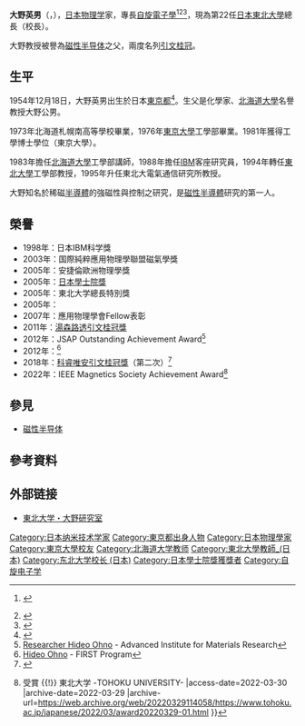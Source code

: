 {{Infobox scientist
|name              = 大野英男<br><small>大野 英男（おおの ひでお）</small>
|image             = Hideo_Ohno.jpg
|image_size        = 
|caption           = 
|birth_date        = {{birth date and age|1954|12|18|mf=y}}
|birth_place       = [[日本|日本]][[東京都|東京都]]
|death_date        = 
|death_place       = 
|nationality       = {{JPN}}
|ethnicity         = 
|fields            = [[物理学|物理学]]
|workplaces        = [[東京大學|東京大學]]<br>[[北海道大學|北海道大學]]<br>[[東北大學_(日本)|東北大學 (日本)]]
|alma_mater        = [[東京大學|東京大學]]
|doctoral_advisor  = 
|doctoral_students = 
|known_for         = [[磁性半导体|磁性半导体]]
|awards            = [[日本學士院獎|日本學士院獎]] (2005)<br>EPS Europhysics Prize (2005)<br>IEEE David Sarnoff Award (2012)<br>IEEE Magnetics Society Achievement Award (2022)
|religion          =
|signature         =  <!--(filename only)-->
|footnotes         = 
}}
{{Japanese
| japanese = 大野 英男
| kana = おおの ひでお
| romaji = Ōno Hideo
}}
'''大野英男'''（{{jpn|j=大野 英男|hg=おおの ひでお|rm=Ōno Hideo|f=h}}，{{bd|1954年|12月18日}}），[[日本|日本]][[物理学|物理学]]家，專長[[自旋電子學|自旋電子學]]<ref>{{Internetquelle|url=http://royalsociety.org/The-spin-on-electronics/|titel=The spin on electronics|sprache=en|zugriff=2011-10-04}} {{Wayback|url=http://royalsociety.org/The-spin-on-electronics/ |date=20120304122424 }}</ref><ref>{{Internetquelle|url=http://inc1.inc-conf.net/SpeakersFiles/SpeakerAbstractsBios/OhnoBio.pdf|titel=Bio Hideo Ohno|sprache=en|zugriff=2011-10-04|format=PDF; 54 kB}}{{dead link|date=2017年12月 |bot=InternetArchiveBot |fix-attempted=yes }}</ref><ref>{{Internetquelle|url=http://www.tl.ntu.edu.tw/2011/fsn/cv/05%20H.%20Ohno.pdf|titel=CV Hideo Ohno|sprache=en|zugriff=2011-10-04}}</ref>，現為第22任[[日本東北大學|日本東北大學]]總長（校長）。

大野教授被譽為[[磁性半导体|磁性半导体]]之父，兩度名列[[湯森路透引文桂冠獎|引文桂冠]]。

==生平==
1954年12月18日，大野英男出生於日本[[東京都|東京都]]<ref>{{Cite web |url=http://matome.naver.jp/odai/2131665600124512401 |title=【2011】ノーベル賞候補「大野英男」東北大教授の経歴と研究成果【トムソン・ロイター引用栄誉賞】 - NAVER まとめ |access-date=2014-06-09 |archive-date=2014-07-14 |archive-url=https://web.archive.org/web/20140714161033/http://matome.naver.jp/odai/2131665600124512401 |dead-url=no }}</ref>。生父是化學家、[[北海道大學|北海道大學]]名譽教授大野公男。

1973年北海道札幌南高等學校畢業，1976年[[東京大學|東京大學]]工學部畢業。1981年獲得工學博士學位（東京大學）。

1983年擔任[[北海道大學|北海道大學]]工學部講師，1988年擔任[[IBM|IBM]]客座研究員，1994年轉任[[東北大學_(日本)|東北大學]]工學部教授，1995年升任東北大電氣通信研究所教授。

大野知名於稀磁[[半導體|半導體]]的強磁性與控制之研究，是[[磁性半導體|磁性半導體]]研究的第一人。

==榮譽==
*1998年：日本IBM科学獎
*2003年：国際純粹應用物理學聯盟磁氣學獎
*2005年：安捷倫歐洲物理學獎
*2005年：[[日本學士院獎|日本學士院獎]]
*2005年：東北大学總長特別獎
*2005年：{{tsl|en|EPS Europhysics Prize||EPS Europhysics Prize}}
*2007年：應用物理學會Fellow表彰
*2011年：[[湯森路透引文桂冠獎|湯森路透引文桂冠獎]]
*2012年：JSAP Outstanding Achievement Award<ref>[http://www.wpi-aimr.tohoku.ac.jp/en/research/researcher/ohno_h.html Researcher Hideo Ohno] {{Wayback|url=http://www.wpi-aimr.tohoku.ac.jp/en/research/researcher/ohno_h.html |date=20191214214125 }} - Advanced Institute for Materials Research</ref>
*2012年：{{tsl|en|IEEE David Sarnoff Award||IEEE David Sarnoff Award}}<ref>[http://www.jst.go.jp/first/english/en-about-us/ohno-hideo.html Hideo Ohno] {{Wayback|url=http://www.jst.go.jp/first/english/en-about-us/ohno-hideo.html |date=20160408203521 }} - FIRST Program</ref>
*2018年：[[科睿唯安引文桂冠獎|科睿唯安引文桂冠獎]]（第二次）<ref>{{Cite web |url=https://clarivate.com/hall-of-citation-laureates-2018/ |title=2018 Citation Laureates - Physics |access-date=2019-01-10 |archive-url=https://web.archive.org/web/20181001142346/https://clarivate.com/hall-of-citation-laureates-2018/ |archive-date=2018-10-01 |url-status=dead }}</ref>
*2022年：IEEE Magnetics Society Achievement Award<ref>{{Cite web |url=https://www.tohoku.ac.jp/japanese/2022/03/award20220329-01.html |title=大野総長がIEEE Magnetics Socie... {{!}} 受賞 {{!}} 東北大学 -TOHOKU UNIVERSITY- |access-date=2022-03-30 |archive-date=2022-03-29 |archive-url=https://web.archive.org/web/20220329114058/https://www.tohoku.ac.jp/japanese/2022/03/award20220329-01.html }}</ref>

== 參見 ==
*[[磁性半导体|磁性半导体]]

==參考資料==
{{reflist}}

==外部链接==
*[http://www.ohno.riec.tohoku.ac.jp/ 東北大学・大野研究室] {{Wayback|url=http://www.ohno.riec.tohoku.ac.jp/ |date=20210228015127 }}

{{Authority control}}
{{DEFAULTSORT:Ohno, Hideo}}
[[Category:日本纳米技术学家|Category:日本纳米技术学家]]
[[Category:東京都出身人物|Category:東京都出身人物]]
[[Category:日本物理學家|Category:日本物理學家]]
[[Category:東京大學校友|Category:東京大學校友]]
[[Category:北海道大学教师|Category:北海道大学教师]]
[[Category:東北大學教師_(日本)|Category:東北大學教師_(日本)]]
[[Category:东北大学校长_(日本)|Category:东北大学校长 (日本)]]
[[Category:日本學士院獎獲獎者|Category:日本學士院獎獲獎者]]
[[Category:自旋电子学|Category:自旋电子学]]